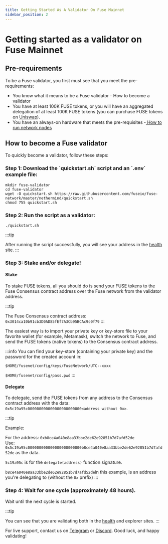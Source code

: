 ```yaml
---
title: Getting Started As A Validator On Fuse Mainnet
sidebar_position: 2
---
```


# Getting started as a validator on Fuse Mainnet

## Pre-requirements

To be a Fuse validator, you first must see that you meet the pre-requirements:

- You know what it means to be a Fuse validator - How to become a validator
- You have at least 100K FUSE tokens, or you will have an aggregated delegation of at least 100K FUSE tokens (you can purchase FUSE tokens on [Uniswap](https://v2.info.uniswap.org/token/0x970b9bb2c0444f5e81e9d0efb84c8ccdcdcaf84d)).
- You have an always-on hardware that meets the pre-requisites -[ How to run network nodes](../run-or-access-fuse-nodes.mdx)

## How to become a Fuse validator

To quickly become a validator, follow these steps:

### Step 1: Download the \`quickstart.sh\` script and an \`.env\` example file:

```
mkdir fuse-validator
cd fuse-validator
wget -O quickstart.sh https://raw.githubusercontent.com/fuseio/fuse-network/master/nethermind/quickstart.sh
chmod 755 quickstart.sh
```

### Step 2: Run the script as a validator:

```
./quickstart.sh
```

\:::tip

After running the script successfully, you will see your address in the [health](https://health.fuse.io/) site.
\:::

### Step 3: Stake and/or delegate!

#### Stake

To stake FUSE tokens, all you should do is send your FUSE tokens to the Fuse Consensus contract address over the Fuse network from the validator address.

\:::tip

The Fuse Consensus contract address: `0x3014ca10b91cb3D0AD85fEf7A3Cb95BCAc9c0f79`
\:::

The easiest way is to import your private key or key-store file to your favorite wallet (for example, Metamask), switch the network to Fuse, and send the FUSE tokens (native tokens) to the Consensus contract address.

\:::info
You can find your key-store (containing your private key) and the password for the created account in:

`$HOME/fusenet/config/keys/FuseNetwork/UTC--xxxx`

`$HOME/fusenet/config/pass.pwd`
\:::

#### Delegate

To delegate, send the FUSE tokens from any address to the Consensus contract address with the data: `0x5c19a95c000000000000000000000000<address without 0x>`.

\:::tip

Example:

For the address: `0xb8ce4a040e8aa33bbe2de62e92851b7d7afd52de`\
Use: `0x5c19a95c000000000000000000000000b8ce4a040e8aa33bbe2de62e92851b7d7afd52de` as the data.

`5c19a95c` is for the `delegate(address)` function signature.

`b8ce4a040e8aa33bbe2de62e92851b7d7afd52de`in this example, is an address you're delegating to (without the `0x` prefix)
\:::

### Step 4: Wait for one cycle (approximately 48 hours).

Wait until the next cycle is started.

\:::tip

You can see that you are validating both in the [health](https://health.fuse.io/) and explorer sites.
\:::

For live support, contact us on [Telegram](https://t.me/fuseio) or [Discord](https://discord.gg/tz7ArR). Good luck, and happy validating!
